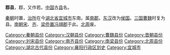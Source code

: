 '''鄀县'''，鄀，又作若。[[中国|中国]]古[[县|县]]名。

[[秦朝|秦朝]]时置，[[治所|治所]]在今[[湖北省|湖北省]][[宜城市|宜城市]]东南。属[[南郡|南郡]]。[[东汉|东汉]]改为[[侯国|侯国]]。[[三国|三国]][[曹魏|曹魏]]时复为县。[[刘宋|南朝宋]]、[[齐_(南朝)|齐]]、[[梁_(南朝)|梁]][[侨置|侨置]][[冯翊郡_(刘宋)|冯翊郡]]于此。[[北周|北周]]废。

{{湖北行政区划小作品}}
{{DEFAULTSORT:R}}
[[Category:秦朝县份|Category:秦朝县份]]
[[Category:汉朝县份|Category:汉朝县份]]
[[Category:曹魏县份|Category:曹魏县份]]
[[Category:晋朝县份|Category:晋朝县份]]
[[Category:刘宋县份|Category:刘宋县份]]
[[Category:南齐县份|Category:南齐县份]]
[[Category:南梁县份|Category:南梁县份]]
[[Category:北周县份|Category:北周县份]]
[[Category:湖北古代县份|Category:湖北古代县份]]
[[Category:襄阳行政区划史|Category:襄阳行政区划史]]
[[Category:宜城市|Category:宜城市]]